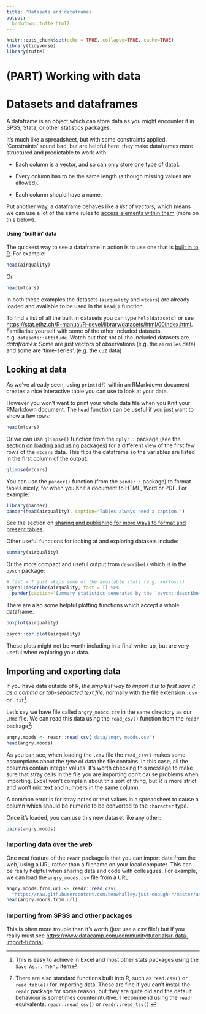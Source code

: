 ```yaml
---
title: 'Datasets and dataframes'
output: 
  bookdown::tufte_html2
---
```

  

```r

knitr::opts_chunk$set(echo = TRUE, collapse=TRUE, cache=TRUE)
library(tidyverse)
library(tufte)

```



# (PART) Working with data {-}


# Datasets and dataframes {#datasets-dataframes}

A dataframe is an object which can store data as you might encounter it in SPSS, Stata, or other statistics packages. 

It's much like a spreadsheet, but with some constraints applied. 
'Constraints' sound bad, but are helpful here: they make dataframes more structured and predictable to work with:

- Each column is a [vector](#vectors-and-lists), and so can [only store one type of data](#vectors-and-lists)].

- Every column has to be the same length (although missing values are allowed).

- Each column should have a name.


Put another way, a dataframe behaves like a *list* of *vectors*, which means we can use a lot of the same rules to [access elements within them](#access-vector-elements) (more on this below).



#### Using 'built in' data {- #built-in-data}


The quickest way to see a dataframe in action is to use one that is [built in to R](https://stat.ethz.ch/R-manual/R-devel/library/datasets/html/00Index.html). For example:

```r
head(airquality)
```

Or

```r
head(mtcars)
```

In both these examples the datasets (`airquality` and `mtcars`) are already loaded and available to be used in the `head()` function.

[To find a list of all the built in datasets you can type `help(datasets)` or see <https://stat.ethz.ch/R-manual/R-devel/library/datasets/html/00Index.html>. Familiarise yourself with some of the other included datasets, e.g. `datasets::attitude`. Watch out that not all the included datasets are *dataframes*: Some are just vectors of observations (e.g. the `airmiles` data) and some are 'time-series', (e.g. the `co2` data)]{.exercise}



## Looking at data {- #looking-at-data}

As we've already seen, using `print(df)` within an RMarkdown document creates a nice interactive table you can use to look at your data.

However you won't want to print your whole data file when you Knit your RMarkdown document. The `head` function can be useful if you just want to show a few rows:

```r
head(mtcars)
```


Or we can use `glimpse()` function from the `dplyr::` package (see the [section on loading and using packages](#packages)) for a different view of the first few rows of the `mtcars` data. This flips the dataframe so the variables are listed in the first column of the output:

```r
glimpse(mtcars)
```



You can use the `pander()` function (from the `pander::` package) to format tables nicely, for when you Knit a document to HTML, Word or PDF. For example:

```r
library(pander)
pander(head(airquality), caption="Tables always need a caption.")
```


See the section on [sharing and publishing for more ways to format and present tables](#sharing-and-publication).


Other useful functions for looking at and exploring datasets include:

```r
summary(airquality)
```


Or the more compact and useful output from `describe()` which is in the `pysch` package:

```r
# fast = T just skips some of the available stats (e.g. kurtosis)
psych::describe(airquality, fast = T) %>% 
  pander(caption="Summary statistics generated by the `psych::describe()` function.")
```


There are also some helpful plotting functions which accept a whole dataframe:

```r
boxplot(airquality)
```

```r
psych::cor.plot(airquality)
```

These plots might not be worth including in a final write-up, but are very useful when exploring your data.




## Importing and exporting data {- #importing-data}

If you have data outside of R, *the simplest way to import it is to first save it as a comma or tab-separated text file*, normally with the file extension `.csv` or `.txt`^[This is easy to achieve in Excel and most other stats packages using the `Save As...` menu item].

Let's say we have file called `angry_moods.csv` in the same directory as our `.Rmd` file. We can read this data using the `read_csv()` function from the `readr` package[^readr]:


[^readr]:
  There are also standard functions built into R, such as `read.csv()` or `read.table()` for importing data. These are fine if you can't install the `readr` package for some reason, but they are quite old and the default behaviour is sometimes counterintuitive. I recommend using the `readr` equivalents: `readr::read_csv()` or `readr::read_tsv()`.


```r
angry.moods <- readr::read_csv('data/angry_moods.csv')
head(angry.moods)
```



As you can see, when loading the `.csv` file the `read_csv()` makes some assumptions about the *type*  of data the file contains. In this case, all the columns contain integer values. It's worth checking this message to make sure that stray cells in the file you are importing don't cause problems when importing. Excel won't complain about this sort of thing, but R is more strict and won't mix text and numbers in the same column.

A common error is for stray notes or text values in a spreadsheet to cause a column which should be numeric to be converted to the `character` type.




Once it's loaded, you can use this new dataset like any other:


```r
pairs(angry.moods)
```



### Importing data over the web {- #importing-data-from-the-web}

One neat feature of the `readr` package is that you can import data from the web, using a URL rather than a filename on your local computer. This can be really helpful when sharing data and code with colleagues. For example, we can load the `angry_moods.csv` file from a URL:


```r
angry.moods.from.url <- readr::read_csv(
  "https://raw.githubusercontent.com/benwhalley/just-enough-r/master/angry_moods.csv")
head(angry.moods.from.url)
```




### Importing from SPSS and other packages {- #importing-proprietary-formats}

This is often more trouble than it's worth (just use a csv file!) but if you really must see <https://www.datacamp.com/community/tutorials/r-data-import-tutorial>.
